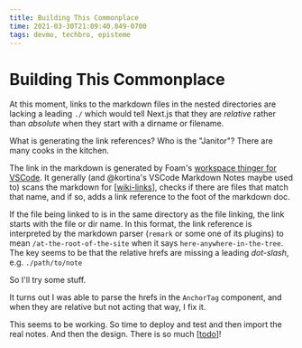 ```yaml
---
title: Building This Commonplace
time: 2021-03-30T21:09:40.849-0700
tags: devmo, techbro, episteme
---
```

# Building This Commonplace

At this moment, links to the markdown files in the nested directories are lacking a leading `./` which would tell Next.js that they are *relative* rather than *absolute* when they start with a dirname or filename.

What is generating the link references? Who is the "Janitor"? There are many cooks in the kitchen.

The link in the markdown is generated by Foam's [workspace thinger for VSCode](https://marketplace.visualstudio.com/items?itemName=foam.foam-vscode). It generally (and @kortina's VSCode Markdown Notes maybe used to) scans the markdown for [[wiki-links]], checks if there are files that match that name, and if so, adds a link reference to the foot of the markdown doc.

If the file being linked to is in the same directory as the file linking, the link starts with the file or dir name. In this format, the link reference is interpreted by the markdown parser (`remark` or some one of its plugins) to mean `/at-the-root-of-the-site` when it says `here-anywhere-in-the-tree`. The key seems to be that the relative hrefs are missing a leading *dot-slash*, e.g. `./path/to/note`

So I'll try some stuff.

It turns out I was able to parse the hrefs in the `AnchorTag` component, and when they are relative but not acting that way, I fix it.

This seems to be working. So time to deploy and test and then import the real notes. And then the design. There is so much [[todo]]!

[//begin]: # "Autogenerated link references for markdown compatibility"
[wiki-links]: wiki-links "wiki-links"
[todo]: todo "Todo"
[//end]: # "Autogenerated link references"